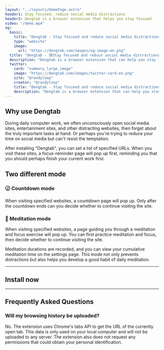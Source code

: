 ```yaml
---
layout: "../layouts/HomePage.astro"
header1: Stay focused, reduce social media distractions
header2: Dengtab is a browser extension that helps you stay focused
video: "/demo.mp4"
og:
  basic:
    title: "Dengtab - Stay focused and reduce social media distractions while cultivating small habits."
    type: "website"
    image: 
      url: "https://dengtab.com/images/og-image-en.png"
  title: "Dengtab - 保Stay focused and reduce social media distractions while cultivating small habits."
  description: "Dengtab is a browser extension that can help you stay focused."
  twitter:
    card: "summary_large_image"
    image: "https://dengtab.com/images/twitter-card-en.png"
    site: "@randyloop"
    creator: "@randyloop"
    title: "Dengtab - Stay focused and reduce social media distractions while cultivating small habits."
    description: "Dengtab is a browser extension that can help you stay focused."
---
```



## Why use Dengtab

During daily computer work, we often unconsciously open social media sites, entertainment sites, and other distracting websites, then forget about the truly important tasks at hand. Or perhaps you're trying to reduce your time on social media but can't resist the temptation.

After installing "Dengtab", you can set a list of specified URLs. When you visit these sites, a focus-reminder page will pop up first, reminding you that you should perhaps finish your current work first.

## Two different mode

### 🕜 Countdown mode

When visiting specified websites, a countdown page will pop up. Only after the countdown ends can you decide whether to continue visiting the site.

### 🧘 Meditation mode

When visiting specified websites, a page guiding you through a meditation and focus exercise will pop up. You can first practice meditation and focus, then decide whether to continue visiting the site.

Meditation durations are recorded, and you can view your cumulative meditation time on the settings page. This mode not only prevents distractions but also helps you develop a good habit of daily meditation.

---

## Install now

<Download />

---

## Frequently Asked Questions

### Will my browsing history be uploaded?

No. The extension uses Chrome's tabs API to get the URL of the currently open tab. This data is only used on your local computer and will not be uploaded to any server. The extension also does not request any permissions that could obtain your personal identification.